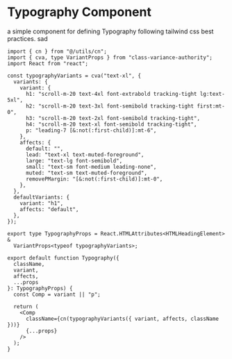 # Typography Component

a simple component for defining Typography following tailwind css best practices.
sad

```tsx
import { cn } from "@/utils/cn";
import { cva, type VariantProps } from "class-variance-authority";
import React from "react";

const typographyVariants = cva("text-xl", {
  variants: {
    variant: {
      h1: "scroll-m-20 text-4xl font-extrabold tracking-tight lg:text-5xl",
      h2: "scroll-m-20 text-3xl font-semibold tracking-tight first:mt-0",
      h3: "scroll-m-20 text-2xl font-semibold tracking-tight",
      h4: "scroll-m-20 text-xl font-semibold tracking-tight",
      p: "leading-7 [&:not(:first-child)]:mt-6",
    },
    affects: {
      default: "",
      lead: "text-xl text-muted-foreground",
      large: "text-lg font-semibold",
      small: "text-sm font-medium leading-none",
      muted: "text-sm text-muted-foreground",
      removePMargin: "[&:not(:first-child)]:mt-0",
    },
  },
  defaultVariants: {
    variant: "h1",
    affects: "default",
  },
});

export type TypographyProps = React.HTMLAttributes<HTMLHeadingElement> &
  VariantProps<typeof typographyVariants>;

export default function Typography({
  className,
  variant,
  affects,
  ...props
}: TypographyProps) {
  const Comp = variant || "p";

  return (
    <Comp
      className={cn(typographyVariants({ variant, affects, className }))}
      {...props}
    />
  );
}
```
